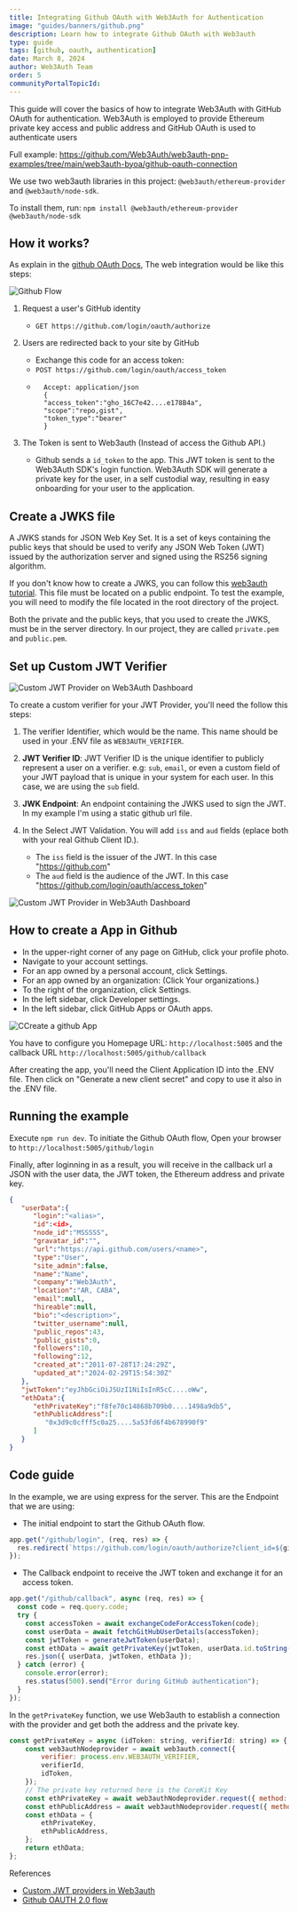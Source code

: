 ```yaml
---
title: Integrating Github OAuth with Web3Auth for Authentication
image: "guides/banners/github.png"
description: Learn how to integrate Github OAuth with Web3auth
type: guide
tags: [github, oauth, authentication]
date: March 8, 2024
author: Web3Auth Team
order: 5
communityPortalTopicId:
---
```



<SEO
  title="Integrating Github OAuth with Web3Auth for Authentication"
  description="Learn how to integrate Github OAuth with Web3auth."
  image="https://web3auth.io/docs/guides/banners/github.png"
  slug="/guides/github-oauth"
/>

This guide will cover the basics of how to integrate Web3Auth with GitHub OAuth for authentication. Web3Auth is employed to provide Ethereum private
key access and public address and GitHub OAuth is used to authenticate users

Full example: https://github.com/Web3Auth/web3auth-pnp-examples/tree/main/web3auth-byoa/github-oauth-connection

We use two web3auth libraries in this project: `@web3auth/ethereum-provider` and `@web3auth/node-sdk`.

To install them, run: `npm install @web3auth/ethereum-provider @web3auth/node-sdk`

## How it works?

As explain in the [github OAuth Docs](https://docs.github.com/en/apps/oauth-apps/building-oauth-apps/authorizing-oauth-apps#web-application-flow), The
web integration would be like this steps:

![Github Flow](/images/oauth/github-oauth-flow.jpg)

1. Request a user's GitHub identity

   - `GET https://github.com/login/oauth/authorize`

2. Users are redirected back to your site by GitHub

   - Exchange this code for an access token:
   - `POST https://github.com/login/oauth/access_token`
   - ```
       Accept: application/json
       {
       "access_token":"gho_16C7e42....e178B4a",
       "scope":"repo,gist",
       "token_type":"bearer"
       }
     ```

3. The Token is sent to Web3auth (Instead of access the Github API.)
   - Github sends a `id_token` to the app. This JWT token is sent to the Web3Auth SDK's login function. Web3Auth SDK will generate a private key for
     the user, in a self custodial way, resulting in easy onboarding for your user to the application.

## Create a JWKS file

A JWKS stands for JSON Web Key Set. It is a set of keys containing the public keys that should be used to verify any JSON Web Token (JWT) issued by
the authorization server and signed using the RS256 signing algorithm.

If you don't know how to create a JWKS, you can follow this
[web3auth tutorial](https://web3auth.io/docs/auth-provider-setup/byo-jwt-provider#how-to-create-jwks). This file must be located on a public endpoint.
To test the example, you will need to modify the file located in the root directory of the project.

Both the private and the public keys, that you used to create the JWKS, must be in the server directory. In our project, they are called `private.pem`
and `public.pem`.

## Set up Custom JWT Verifier

![Custom JWT Provider on Web3Auth Dashboard](/images/dashboard/create-verifier-custom-jwt.png)

To create a custom verifier for your JWT Provider, you'll need the follow this steps:

1. The verifier Identifier, which would be the name. This name should be used in your .ENV file as `WEB3AUTH_VERIFIER`.

2. **JWT Verifier ID**: JWT Verifier ID is the unique identifier to publicly represent a user on a verifier. e.g: `sub`, `email`, or even a custom
   field of your JWT payload that is unique in your system for each user. In this case, we are using the `sub` field.

3. **JWK Endpoint**: An endpoint containing the JWKS used to sign the JWT. In my example I'm using a static github url file.

4. In the Select JWT Validation. You will add `iss` and `aud` fields (eplace both with your real Github Client ID.).
   - The `iss` field is the issuer of the JWT. In this case "https://github.com"
   - The `aud` field is the audience of the JWT. In this case "https://github.com/login/oauth/access_token"

![Custom JWT Provider in Web3Auth Dashboard](/images/dashboard/custom-JWT-provider-validate.png)

## How to create a App in Github

- In the upper-right corner of any page on GitHub, click your profile photo.
- Navigate to your account settings.
- For an app owned by a personal account, click Settings.
- For an app owned by an organization: (Click Your organizations.)
- To the right of the organization, click Settings.
- In the left sidebar, click Developer settings.
- In the left sidebar, click GitHub Apps or OAuth apps.

![CCreate a github App](/images/oauth/github-create-app.jpg)

You have to configure you Homepage URL: `http://localhost:5005` and the callback URL `http://localhost:5005/github/callback`

After creating the app, you'll need the Client Application ID into the .ENV file. Then click on "Generate a new client secret" and copy to use it also
in the .ENV file.

## Running the example

Execute `npm run dev`. To initiate the Github OAuth flow, Open your browser to `http://localhost:5005/github/login`

Finally, after loginning in as a result, you will receive in the callback url a JSON with the user data, the JWT token, the Ethereum address and
private key.

```json
{
   "userData":{
      "login":"<alias>",
      "id":<id>,
      "node_id":"MSSSSS",
      "gravatar_id":"",
      "url":"https://api.github.com/users/<name>",
      "type":"User",
      "site_admin":false,
      "name":"Name",
      "company":"Web3Auth",
      "location":"AR, CABA",
      "email":null,
      "hireable":null,
      "bio":"<description>",
      "twitter_username":null,
      "public_repos":43,
      "public_gists":0,
      "followers":10,
      "following":12,
      "created_at":"2011-07-28T17:24:29Z",
      "updated_at":"2024-02-29T15:54:30Z"
   },
   "jwtToken":"eyJhbGciOiJSUzI1NiIsInR5cC....oWw",
   "ethData":{
      "ethPrivateKey":"f8fe70c14868b709b0....1498a9db5",
      "ethPublicAddress":[
         "0x3d9c0cfff5c0a25....5a53fd6f4b678990f9"
      ]
   }
}
```

## Code guide

In the example, we are using express for the server. This are the Endpoint that we are using:

- The initial endpoint to start the Github OAuth flow.

```javascript
app.get("/github/login", (req, res) => {
  res.redirect(`https://github.com/login/oauth/authorize?client_id=${githubClientId}&redirect_uri=${githubRedirectUri}`);
});
```

- The Callback endpoint to receive the JWT token and exchange it for an access token.

```javascript
app.get("/github/callback", async (req, res) => {
  const code = req.query.code;
  try {
    const accessToken = await exchangeCodeForAccessToken(code);
    const userData = await fetchGitHubUserDetails(accessToken);
    const jwtToken = generateJwtToken(userData);
    const ethData = await getPrivateKey(jwtToken, userData.id.toString());
    res.json({ userData, jwtToken, ethData });
  } catch (error) {
    console.error(error);
    res.status(500).send("Error during GitHub authentication");
  }
});
```

In the `getPrivateKey` function, we use Web3auth to establish a connection with the provider and get both the address and the private key.

```javascript
const getPrivateKey = async (idToken: string, verifierId: string) => {
    const web3authNodeprovider = await web3auth.connect({
        verifier: process.env.WEB3AUTH_VERIFIER,
        verifierId,
        idToken,
    });
    // The private key returned here is the CoreKit Key
    const ethPrivateKey = await web3authNodeprovider.request({ method: "eth_private_key" });
    const ethPublicAddress = await web3authNodeprovider.request({ method: "eth_accounts" });
    const ethData = {
        ethPrivateKey,
        ethPublicAddress,
    };
    return ethData;
};
```

References

- [Custom JWT providers in Web3auth](https://web3auth.io/docs/auth-provider-setup/byo-jwt-provider)
- [Github OAUTH 2.0 flow](https://docs.github.com/en/apps/oauth-apps/building-oauth-apps/authorizing-oauth-apps#web-application-flow)
